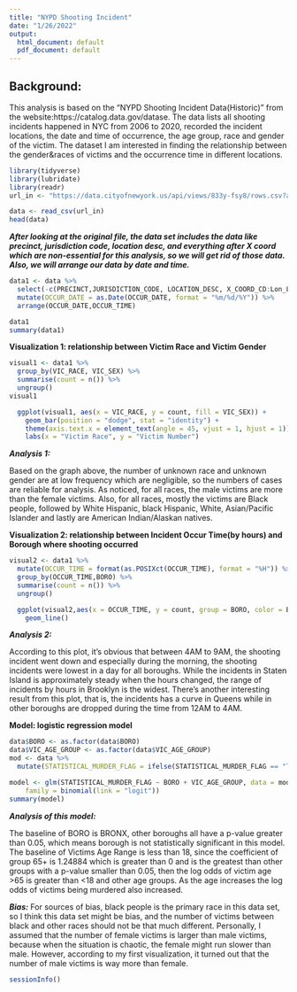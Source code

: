 ```yaml
---
title: "NYPD Shooting Incident"
date: "1/26/2022"
output:
  html_document: default
  pdf_document: default
---
```

## Background:
This analysis is based on the "NYPD Shooting Incident Data(Historic)" from the website:https://catalog.data.gov/datase. The data lists all shooting incidents happened in NYC from 2006 to 2020, recorded the incident locations, the date and time of occurrence, the age group, race and gender of the victim. The dataset I am interested in finding the relationship between the gender&races of victims and the occurrence time in different locations. 

```r
library(tidyverse)
library(lubridate)
library(readr)
url_in <- "https://data.cityofnewyork.us/api/views/833y-fsy8/rows.csv?accessType=DOWNLOAD"
```

```r
data <- read_csv(url_in)
head(data)
```
***After looking at the original file, the data set includes the data like precinct, jurisdiction code, location desc, and everything after X coord which are non-essential for this analysis, so we will get rid of those data. Also, we will arrange our data by date and time.***

```r
data1 <- data %>%
  select(-c(PRECINCT,JURISDICTION_CODE, LOCATION_DESC, X_COORD_CD:Lon_Lat)) %>%
  mutate(OCCUR_DATE = as.Date(OCCUR_DATE, format = "%m/%d/%Y")) %>%
  arrange(OCCUR_DATE,OCCUR_TIME)

data1
summary(data1)
```

**Visualization 1: relationship between Victim Race and Victim Gender**

```r
visual1 <- data1 %>% 
  group_by(VIC_RACE, VIC_SEX) %>% 
  summarise(count = n()) %>% 
  ungroup()
visual1

  ggplot(visual1, aes(x = VIC_RACE, y = count, fill = VIC_SEX)) +
    geom_bar(position = "dodge", stat = "identity") +
    theme(axis.text.x = element_text(angle = 45, vjust = 1, hjust = 1)) +
    labs(x = "Victim Race", y = "Victim Number")
```

***Analysis 1:***

Based on the graph above, the number of unknown race and unknown gender are at low frequency which are negligible, so the numbers of cases are reliable for analysis. As noticed, for all races, the male victims are more than the female victims. Also, for all races, mostly the victims are Black people, followed by White Hispanic, black Hispanic, White, Asian/Pacific Islander and lastly are American Indian/Alaskan natives.



**Visualization 2: relationship between Incident Occur Time(by hours) and Borough where shooting occurred**

```r
visual2 <- data1 %>% 
  mutate(OCCUR_TIME = format(as.POSIXct(OCCUR_TIME), format = "%H")) %>% 
  group_by(OCCUR_TIME,BORO) %>%  
  summarise(count = n()) %>% 
  ungroup()

  ggplot(visual2,aes(x = OCCUR_TIME, y = count, group = BORO, color = BORO)) +
    geom_line()
```

***Analysis 2: ***

According to this plot, it's obvious that between 4AM to 9AM, the shooting incident went down and especially during the morning, the shooting incidents were lowest in a day for all boroughs. While the incidents in Staten Island is approximately steady when the hours changed, the range of incidents by hours in Brooklyn is the widest. There's another interesting result from this plot, that is, the incidents has a curve in Queens while in other boroughs are dropped during the time from 12AM to 4AM.


**Model: logistic regression model**

```r
data$BORO <- as.factor(data$BORO)
data$VIC_AGE_GROUP <- as.factor(data$VIC_AGE_GROUP)
mod <- data %>% 
  mutate(STATISTICAL_MURDER_FLAG = ifelse(STATISTICAL_MURDER_FLAG == "TRUE", 1, 0))

model <- glm(STATISTICAL_MURDER_FLAG ~ BORO + VIC_AGE_GROUP, data = mod,
    family = binomial(link = "logit"))
summary(model)
```
***Analysis of this model:***

The baseline of BORO is BRONX, other boroughs all have a p-value greater than 0.05, which means borough is not statistically significant in this model.
The baseline of Victims Age Range is less than 18, since the coefficient of group 65+ is 1.24884 which is greater than 0 and is the greatest than other groups with a p-value smaller than 0.05, then the log odds of victim age >65 is greater than <18 and other age groups. As the age increases the log odds of victims being murdered also increased.


***Bias:***
For sources of bias, black people is the primary race in this data set, so I think this data set might be bias, and the number of victims between black and other races should not be that much different.
Personally, I assumed that the number of female victims is larger than male victims, because when the situation is chaotic, the female might run slower than male. However, according to my first visualization, it turned out that the number of male victims is way more than female.

```r
sessionInfo()
```
